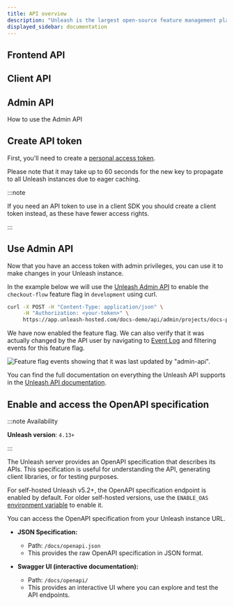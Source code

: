 ```yaml
---
title: API overview
description: "Unleash is the largest open-source feature management platform. In our documentation, you’ll find everything from core Unleash concepts and feature flag best practices to detailed SDK and API guides—giving you all the resources you need to get the most out of Unleash."
displayed_sidebar: documentation
---
```


## Frontend API

## Client API

## Admin API 

How to use the Admin API
## Create API token

First, you'll need to create a [personal access token](/reference/api-tokens-and-client-keys.mdx#personal-access-tokens).

Please note that it may take up to 60 seconds for the new key to propagate to all Unleash instances due to eager caching.

:::note

If you need an API token to use in a client SDK you should create a client token instead, as these have fewer access rights.

:::

## Use Admin API

Now that you have an access token with admin privileges, you can use it to make changes in your Unleash instance.

In the example below we will use the [Unleash Admin API](/reference/api/legacy/unleash/admin/features.md) to enable the `checkout-flow` feature flag in `development` using curl.

```sh
curl -X POST -H "Content-Type: application/json" \
     -H "Authorization: <your-token>" \
     https://app.unleash-hosted.com/docs-demo/api/admin/projects/docs-project/features/checkout-flow/environments/development/on
```

We have now enabled the feature flag. We can also verify that it was actually changed by the API user by navigating to [Event Log](/reference/events#event-log) and filtering events for this feature flag.

![Feature flag events showing that it was last updated by "admin-api".](/img/api_access_history.png)

You can find the full documentation on everything the Unleash API supports in the [Unleash API documentation](/reference/api/legacy/unleash/admin/features.md).


## Enable and access the OpenAPI specification

:::note Availability

**Unleash version**: `4.13+`

:::

The Unleash server provides an OpenAPI specification that describes its APIs. This specification is useful for understanding the API, generating client libraries, or for testing purposes.

For self-hosted Unleash v5.2+, the OpenAPI specification endpoint is enabled by default. For older self-hosted versions, use the `ENABLE_OAS` [environment variable](/using-unleash/deploy/configuring-unleash) to enable it.

You can access the OpenAPI specification from your Unleash instance URL.

- **JSON Specification:**
    - Path: `/docs/openapi.json`
    - This provides the raw OpenAPI specification in JSON format.

- **Swagger UI (interactive documentation):**
    - Path: `/docs/openapi/`
    - This provides an interactive UI where you can explore and test the API endpoints.
